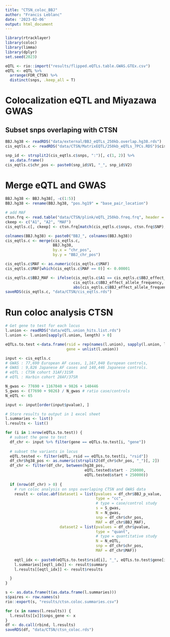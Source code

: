 ```yaml
---
title: "CTSN_coloc_BBJ"
author: "Francis Leblanc"
date: '2023-02-06'
output: html_document
---
```


```r
library(rtracklayer)
library(coloc)
library(limma)
library(dplyr)
set.seed(2023)
```


```r
eQTL <- rio::import("results/flipped.eQTLs.table.GWAS.GTEx.csv")
eQTL <- eQTL %>% 
  arrange(FDR_CTSN) %>% 
  distinct(snps, .keep_all = T)
```

# Colocalization eQTL and Miyazawa GWAS

## Subset snps overlaping with CTSN
```r
BBJ.hg38 <- readRDS("data/external/BBJ_eQTLs_250kb.overlap.hg38.rds")
cis_eqtls.c <- readRDS("data/CTSN/MatrixEQTL/250kb_eQTLs_7PCs.RDS")$cis$eqtls

snp_id <- strsplit2(cis_eqtls.c$snps, ":")[, c(1, 2)] %>%
  as.data.frame()
cis_eqtls.c$chr_pos <- paste0(snp_id$V1, "_", snp_id$V2)
```

# Merge eQTL and GWAS
```r
BBJ.hg38 <- BBJ.hg38[, -c(1:5)]
BBJ.hg38 <- rename(BBJ.hg38, "pos.hg19" = "base_pair_location")

# add MAF
ctsn.frq <- read.table("data/CTSN/plink/eQTL_250kb.freq.frq", header = T)
ckeep <- c("A1", "A2", "MAF")
cis_eqtls.c[, ckeep] <- ctsn.frq[match(cis_eqtls.c$snps, ctsn.frq$SNP), ckeep]

colnames(BBJ.hg38) <- paste0("BBJ_", colnames(BBJ.hg38))
cis_eqtls.c <- merge(cis_eqtls.c,
                     BBJ.hg38,
                     by.x = "chr_pos",
                     by.y = "BBJ_chr_pos")

cis_eqtls.c$MAF <- as.numeric(cis_eqtls.c$MAF)
cis_eqtls.c$MAF[which(cis_eqtls.c$MAF == 0)] <- 0.00001

cis_eqtls.c$BBJ_MAF <- ifelse(cis_eqtls.c$A1 == cis_eqtls.c$BBJ_effect_allele,
                              cis_eqtls.c$BBJ_effect_allele_frequency,
                              abs(cis_eqtls.c$BBJ_effect_allele_frequency - 1))
saveRDS(cis_eqtls.c, "data/CTSN/cis_eqtls.rds")
```

# Run coloc analysis CTSN

```r
# Get gene to test for each locus
l.union <- readRDS("data/eQTL.union_hits.list.rds")
l.union <- l.union[sapply(l.union, length) > 0]

eQTLs.to.test <-data.frame(rsid = rep(names(l.union), sapply(l.union, length)),
                           gene = unlist(l.union))

input <- cis_eqtls.c
# GWAS : 77,690 European AF cases, 1,167,040 European controls, 
# GWAS : 9,826 Japanese AF cases and 140,446 Japanese controls.
# eQTL : CTSN cohort 31AF/31SR
# eQTL : Harbin cohort 28AF/37SR

N_gwas <- 77690 + 1167040 + 9826 + 140446
S_gwas <- (77690 + 9826) / N_gwas # ratio case/controls
N_eQTL <- 65

input <- input[order(input$pvalue), ]

# Store results to output in 1 excel sheet
l.summaries <- list()
l.results <- list()

for (i in 1:nrow(eQTLs.to.test)) {
  # subset the gene to test
  df_chr <- input %>% filter(gene == eQTLs.to.test[i, "gene"])
  
  # subset the variants in locus
  eQTL.tested <- filter(eQTL, rsid == eQTLs.to.test[i, "rsid"])
  df_chr$hg38_pos <- as.numeric(strsplit2(df_chr$chr_pos, "_")[, 2])
  df_chr <- filter(df_chr, between(hg38_pos,
                                   eQTL.tested$start - 250000,
                                   eQTL.tested$start + 250000))
  
  if (nrow(df_chr) > 0) {
    # run coloc analysis on snps overlaping CTSN and GWAS data
    result <- coloc.abf(dataset1 = list(pvalues = df_chr$BBJ_p_value,
                                        type = "cc",
                                        # type = case/control study
                                        s = S_gwas,
                                        N = N_gwas,
                                        snp = df_chr$chr_pos,
                                        MAF = df_chr$BBJ_MAF),
                        dataset2 = list(pvalues = df_chr$pvalue,
                                        type = "quant",
                                        # type = quantitative study
                                        N = N_eQTL,
                                        snp = df_chr$chr_pos,
                                        MAF = df_chr$MAF))
    
    eqtl_idx <- paste0(eQTLs.to.test$rsid[i], "_", eQTLs.to.test$gene[i])
    l.summaries[[eqtl_idx]] <- result$summary
    l.results[[eqtl_idx]] <- result$results

  }
}

s <- as.data.frame(t(as.data.frame(l.summaries)))
s$paires <- row.names(s)
rio::export(s, "results/ctsn.coloc.summaries.csv")

for (x in names(l.results)) {
  l.results[[x]]$snps_gene <- x
}
df <- do.call(rbind, l.results)
saveRDS(df, "data/CTSN/ctsn_coloc.rds")
```